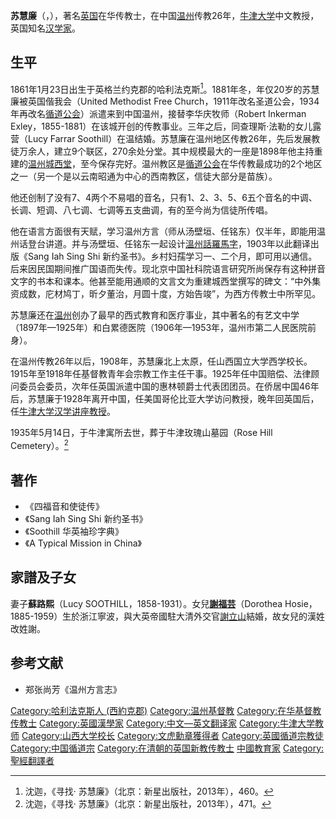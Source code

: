 '''苏慧廉'''（{{lang|en|William Edward Soothill}}，{{bd|1861年||1935年|catIdx=S}}），著名[[英国|英国]]在华传教士，在中国[[温州|温州]]传教26年，[[牛津大学|牛津大学]]中文教授，英国知名[[汉学家|汉学家]]。

== 生平 ==
1861年1月23日出生于英格兰约克郡的哈利法克斯<ref>沈迦，《寻找· 苏慧廉》（北京：新星出版社，2013年），460。</ref>。1881年冬，年仅20岁的苏慧廉被英国偕我会（United Methodist Free Church，1911年改名圣道公会，1934年再改名[[循道公会|循道公会]]）派遣来到中国温州，接替李华庆牧师（Robert Inkerman Exley，1855-1881）在该城开创的传教事业。三年之后，同查理斯·法勒的女儿露营（Lucy Farrar Soothill）在温结婚。苏慧廉在温州地区传教26年，先后发展教徒万余人，建立9个联区，270余处分堂。其中规模最大的一座是1898年他主持重建的[[温州城西堂|温州城西堂]]，至今保存完好。温州教区是[[循道公会|循道公会]]在华传教最成功的2个地区之一（另一个是以云南昭通为中心的西南教区，信徒大部分是苗族）。

他还创制了没有7、4两个不易唱的音名，只有1、2、3、5、6五个音名的中调、长调、短调、八七调、七调等五支曲调，有的至今尚为信徒所传唱。 

他在语言方面很有天赋，学习温州方言（师从汤壁垣、任铭东）仅半年，即能用温州话登台讲道。并与汤壁垣、任铭东一起设计[[溫州話羅馬字|溫州話羅馬字]]，1903年以此翻译出版《Sang Iah Sing Shi 新约圣书》。乡村妇孺学习一、二个月，即可用以通信。后来因民国期间推广国语而失传。现北京中国社科院语言研究所尚保存有这种拼音文字的书本和课本。他甚至能用通顺的文言文为重建城西堂撰写的碑文：“中外集资成数，庀材鸠丁，昕夕董治，月圆十度，方始告竣”，为西方传教士中所罕见。

苏慧廉还在[[温州|温州]]创办了最早的西式教育和医疗事业，其中著名的有艺文中学（1897年—1925年）和白累德医院（1906年—1953年，温州市第二人民医院前身）。 

在温州传教26年以后，1908年，苏慧廉北上太原，任山西国立大学西学校长。1915年至1918年任基督教青年会宗教工作主任干事。1925年任中国赔偿、法律顾问委员会委员，次年任英国派遣中国的惠林顿爵士代表团团员。在侨居中国46年后，苏慧廉于1928年离开中国，任美国哥伦比亚大学访问教授，晚年回英国后，任[[牛津大学|牛津大学]][[邵逸夫汉学讲座教授|汉学讲座教授]]。

1935年5月14日，于牛津寓所去世，葬于牛津玫瑰山墓园（Rose Hill Cemetery）。<ref>沈迦，《寻找· 苏慧廉》（北京：新星出版社，2013年），471。</ref>

== 著作 ==
*《四福音和使徒传》
*《Sang Iah Sing Shi 新约圣书》
*《Soothill 华英袖珍字典》
*《A Typical Mission in China》

==家譜及子女==

妻子'''蘇路熙'''（Lucy SOOTHILL，1858-1931）。女兒'''[[謝福芸|謝福芸]]'''（Dorothea Hosie，1885-1959）生於浙江寧波，與大英帝國駐大清外交官[[謝立山|謝立山]]結婚，故女兒的漢姓改姓謝。

==参考文献==
*郑张尚芳《温州方言志》
{{reflist}}

<!-- In 1926 he was a member of [[Lord_Willingdon|Lord Willingdon]]'s delegation to China on the settlement of the [[Boxer_Rebellion|Boxer]] indemnities.
He is best known for his translation into [[English_language|English]] of the [[Analects_of_Confucius|Analects of Confucius]] and his Dictionary of Chinese [[Buddhist|Buddhist]] Terms with [[Sanscrit|Sanscrit]] and English equivalents. He married Lucy Farrar in 1884. She wrote an account of their years in China entitled ''A Passport to China''. -->

{{Authority control}}
{{DEFAULTSORT:Soothill, William Edward}}
[[Category:哈利法克斯人_(西約克郡)|Category:哈利法克斯人 (西約克郡)]]
[[Category:温州基督教|Category:温州基督教]]
[[Category:在华基督教传教士|Category:在华基督教传教士]]
[[Category:英國漢學家|Category:英國漢學家]]
[[Category:中文—英文翻译家|Category:中文—英文翻译家]]
[[Category:牛津大学教师|Category:牛津大学教师]]
[[Category:山西大学校长|Category:山西大学校长]]
[[Category:文虎勳章獲得者|Category:文虎勳章獲得者]]
[[Category:英國循道宗教徒|Category:英國循道宗教徒]]
[[Category:中国循道宗|Category:中国循道宗]]
[[Category:在清朝的英国新教传教士|Category:在清朝的英国新教传教士]]
[[Category:中國教育家|中國教育家]]
[[Category:聖經翻譯者|Category:聖經翻譯者]]